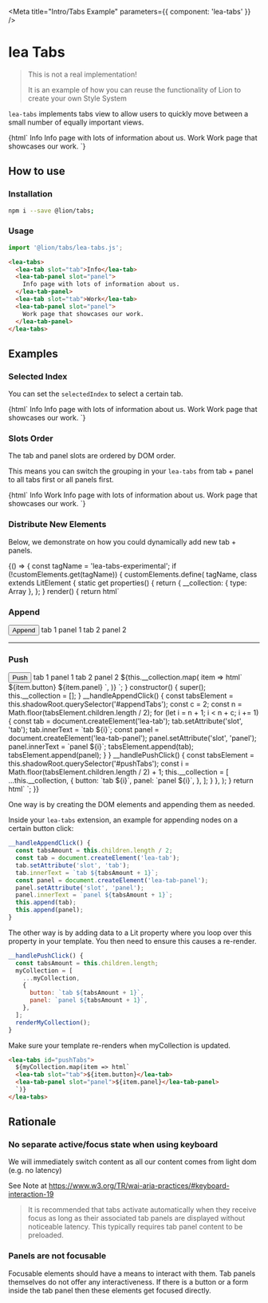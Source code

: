 

<Meta title="Intro/Tabs Example" parameters={{ component: 'lea-tabs' }} />

# lea Tabs

> This is not a real implementation!
>
> It is an example of how you can reuse the functionality of Lion to create your own Style System

`lea-tabs` implements tabs view to allow users to quickly move between a small number of equally important views.

<Preview>
  <Story name="default">
    {html`
      <lea-tabs>
        <lea-tab slot="tab">Info</lea-tab>
        <lea-tab-panel slot="panel">
          Info page with lots of information about us.
        </lea-tab-panel>
        <lea-tab slot="tab">Work</lea-tab>
        <lea-tab-panel slot="panel">
          Work page that showcases our work.
        </lea-tab-panel>
      </lea-tabs>
    `}
  </Story>
</Preview>

## How to use

### Installation

```sh
npm i --save @lion/tabs;
```

### Usage

```js
import '@lion/tabs/lea-tabs.js';
```

```html
<lea-tabs>
  <lea-tab slot="tab">Info</lea-tab>
  <lea-tab-panel slot="panel">
    Info page with lots of information about us.
  </lea-tab-panel>
  <lea-tab slot="tab">Work</lea-tab>
  <lea-tab-panel slot="panel">
    Work page that showcases our work.
  </lea-tab-panel>
</lea-tabs>
```

## Examples

### Selected Index

You can set the `selectedIndex` to select a certain tab.

<Preview>
  <Story name="Selected index">
    {html`
      <lea-tabs .selectedIndex=${1}>
        <lea-tab slot="tab">Info</lea-tab>
        <lea-tab-panel slot="panel">
          Info page with lots of information about us.
        </lea-tab-panel>
        <lea-tab slot="tab">Work</lea-tab>
        <lea-tab-panel slot="panel">
          Work page that showcases our work.
        </lea-tab-panel>
      </lea-tabs>
    `}
  </Story>
</Preview>

### Slots Order

The tab and panel slots are ordered by DOM order.

This means you can switch the grouping in your `lea-tabs` from tab + panel to all tabs first or all panels first.

<Preview>
  <Story name="Slots order">
    {html`
      <lea-tabs>
        <lea-tab slot="tab">Info</lea-tab>
        <lea-tab slot="tab">Work</lea-tab>
        <lea-tab-panel slot="panel">
          Info page with lots of information about us.
        </lea-tab-panel>
        <lea-tab-panel slot="panel">
          Work page that showcases our work.
        </lea-tab-panel>
      </lea-tabs>
    `}
  </Story>
</Preview>

### Distribute New Elements

Below, we demonstrate on how you could dynamically add new tab + panels.

<Story name="Distribute new elements">
  {() => {
    const tagName = 'lea-tabs-experimental';
    if (!customElements.get(tagName)) {
      customElements.define(
        tagName,
        class extends LitElement {
          static get properties() {
            return {
              __collection: { type: Array },
            };
          }
          render() {
            return html`
              <h3>Append</h3>
              <button @click="${this.__handleAppendClick}">
                Append
              </button>
              <lea-tabs id="appendTabs">
                <lea-tab slot="tab">tab 1</lea-tab>
                <lea-tab-panel slot="panel">panel 1</lea-tab-panel>
                <lea-tab slot="tab">tab 2</lea-tab>
                <lea-tab-panel slot="panel">panel 2</lea-tab-panel>
              </lea-tabs>
              <hr />
              <h3>Push</h3>
              <button @click="${this.__handlePushClick}">
                Push
              </button>
              <lea-tabs id="pushTabs">
                <lea-tab slot="tab">tab 1</lea-tab>
                <lea-tab-panel slot="panel">panel 1</lea-tab-panel>
                <lea-tab slot="tab">tab 2</lea-tab>
                <lea-tab-panel slot="panel">panel 2</lea-tab-panel>
                ${this.__collection.map(
                  item => html`
                    <lea-tab slot="tab">${item.button}</lea-tab>
                    <lea-tab-panel slot="panel">${item.panel}</lea-tab-panel>
                  `,
                )}
              </lea-tabs>
            `;
          }
          constructor() {
            super();
            this.__collection = [];
          }
          __handleAppendClick() {
            const tabsElement = this.shadowRoot.querySelector('#appendTabs');
            const c = 2;
            const n = Math.floor(tabsElement.children.length / 2);
            for (let i = n + 1; i < n + c; i += 1) {
              const tab = document.createElement('lea-tab');
              tab.setAttribute('slot', 'tab');
              tab.innerText = `tab ${i}`;
              const panel = document.createElement('lea-tab-panel');
              panel.setAttribute('slot', 'panel');
              panel.innerText = `panel ${i}`;
              tabsElement.append(tab);
              tabsElement.append(panel);
            }
          }
          __handlePushClick() {
            const tabsElement = this.shadowRoot.querySelector('#pushTabs');
            const i = Math.floor(tabsElement.children.length / 2) + 1;
            this.__collection = [
              ...this.__collection,
              {
                button: `tab ${i}`,
                panel: `panel ${i}`,
              },
            ];
          }
        },
      );
    }
    return html`
      <lea-tabs-experimental></lea-tabs-experimental>
    `;
  }}
</Story>

One way is by creating the DOM elements and appending them as needed.

Inside your `lea-tabs` extension, an example for appending nodes on a certain button click:

```js
__handleAppendClick() {
  const tabsAmount = this.children.length / 2;
  const tab = document.createElement('lea-tab');
  tab.setAttribute('slot', 'tab');
  tab.innerText = `tab ${tabsAmount + 1}`;
  const panel = document.createElement('lea-tab-panel');
  panel.setAttribute('slot', 'panel');
  panel.innerText = `panel ${tabsAmount + 1}`;
  this.append(tab);
  this.append(panel);
}
```

The other way is by adding data to a Lit property where you loop over this property in your template.
You then need to ensure this causes a re-render.

```js
__handlePushClick() {
  const tabsAmount = this.children.length;
  myCollection = [
    ...myCollection,
    {
      button: `tab ${tabsAmount + 1}`,
      panel: `panel ${tabsAmount + 1}`,
    },
  ];
  renderMyCollection();
}
```

Make sure your template re-renders when myCollection is updated.

```html
<lea-tabs id="pushTabs">
  ${myCollection.map(item => html`
  <lea-tab slot="tab">${item.button}</lea-tab>
  <lea-tab-panel slot="panel">${item.panel}</lea-tab-panel>
  `)}
</lea-tabs>
```

## Rationale

### No separate active/focus state when using keyboard

We will immediately switch content as all our content comes from light dom (e.g. no latency)

See Note at <https://www.w3.org/TR/wai-aria-practices/#keyboard-interaction-19>

> It is recommended that tabs activate automatically when they receive focus as long as their
> associated tab panels are displayed without noticeable latency. This typically requires tab
> panel content to be preloaded.

### Panels are not focusable

Focusable elements should have a means to interact with them. Tab panels themselves do not offer any interactiveness.
If there is a button or a form inside the tab panel then these elements get focused directly.
